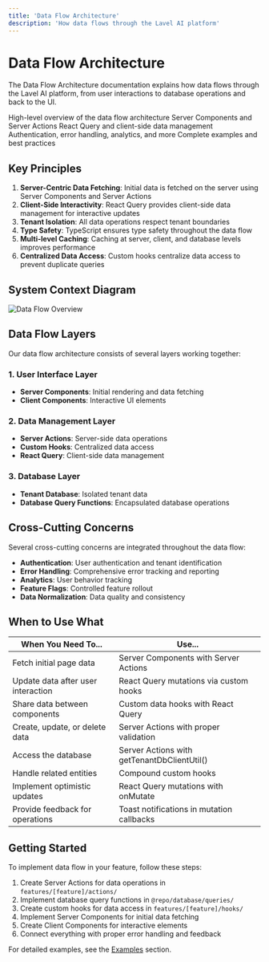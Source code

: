 ```yaml
---
title: 'Data Flow Architecture'
description: 'How data flows through the Lavel AI platform'
---
```


# Data Flow Architecture

The Data Flow Architecture documentation explains how data flows through the Lavel AI platform, from user interactions to database operations and back to the UI.

<CardGroup cols={2}>
  <Card title="Overview" icon="diagram-project" href="/data-flow/overview">
    High-level overview of the data flow architecture
  </Card>
  <Card title="Server-Side" icon="server" href="/data-flow/server-side">
    Server Components and Server Actions
  </Card>
  <Card title="Client-Side" icon="laptop-code" href="/data-flow/client-side">
    React Query and client-side data management
  </Card>
  <Card title="Cross-Cutting Concerns" icon="layer-group" href="/data-flow/cross-cutting">
    Authentication, error handling, analytics, and more
  </Card>
  <Card title="Examples" icon="code" href="/data-flow/examples">
    Complete examples and best practices
  </Card>
</CardGroup>

## Key Principles

1. **Server-Centric Data Fetching**: Initial data is fetched on the server using Server Components and Server Actions
2. **Client-Side Interactivity**: React Query provides client-side data management for interactive updates
3. **Tenant Isolation**: All data operations respect tenant boundaries
4. **Type Safety**: TypeScript ensures type safety throughout the data flow
5. **Multi-level Caching**: Caching at server, client, and database levels improves performance
6. **Centralized Data Access**: Custom hooks centralize data access to prevent duplicate queries

## System Context Diagram

<Frame>
  <img src="/images/data-flow-overview.png" alt="Data Flow Overview" />
</Frame>

## Data Flow Layers

Our data flow architecture consists of several layers working together:

### 1. User Interface Layer
- **Server Components**: Initial rendering and data fetching
- **Client Components**: Interactive UI elements

### 2. Data Management Layer
- **Server Actions**: Server-side data operations
- **Custom Hooks**: Centralized data access
- **React Query**: Client-side data management

### 3. Database Layer
- **Tenant Database**: Isolated tenant data
- **Database Query Functions**: Encapsulated database operations

## Cross-Cutting Concerns

Several cross-cutting concerns are integrated throughout the data flow:

- **Authentication**: User authentication and tenant identification
- **Error Handling**: Comprehensive error tracking and reporting
- **Analytics**: User behavior tracking
- **Feature Flags**: Controlled feature rollout
- **Data Normalization**: Data quality and consistency

## When to Use What

| When You Need To... | Use... |
|---------------------|--------|
| Fetch initial page data | Server Components with Server Actions |
| Update data after user interaction | React Query mutations via custom hooks |
| Share data between components | Custom data hooks with React Query |
| Create, update, or delete data | Server Actions with proper validation |
| Access the database | Server Actions with getTenantDbClientUtil() |
| Handle related entities | Compound custom hooks |
| Implement optimistic updates | React Query mutations with onMutate |
| Provide feedback for operations | Toast notifications in mutation callbacks |

## Getting Started

To implement data flow in your feature, follow these steps:

1. Create Server Actions for data operations in `features/[feature]/actions/`
2. Implement database query functions in `@repo/database/queries/`
3. Create custom hooks for data access in `features/[feature]/hooks/`
4. Implement Server Components for initial data fetching
5. Create Client Components for interactive elements
6. Connect everything with proper error handling and feedback

For detailed examples, see the [Examples](/data-flow/examples) section.